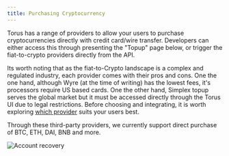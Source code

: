 ```yaml
---
title: Purchasing Cryptocurrency
---
```


Torus has a range of providers to allow your users to purchase cryptocurrencies directly with credit card/wire transfer. Developers can either access
this through presenting the "Topup" page below, or trigger the fiat-to-crypto providers directly from the API.

Its worth noting that as the fiat-to-Crypto landscape is a complex and regulated industry, each provider comes with their pros and cons. One the one
hand, although Wyre \(at the time of writing\) has the lowest fees, it's processors require US based cards. One the other hand, Simplex topup serves
the global market but it must be accessed directly through the Torus UI due to legal restrictions. Before choosing and integrating, it is worth
exploring [which provider](https://medium.com/toruslabs/conduct-transactions-directly-with-integrated-fiat-on-ramp-providers-bbd52def103b) suits your
users best.

Through these third-party providers, we currently support direct purchase of BTC, ETH, DAI, BNB and more.

![Account recovery](/contents/directpurchaseofcryptocurrency.png)
